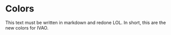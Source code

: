 
<Meta title="Tokes/Colors" />

# Colors

This text must be written in markdown and redone LOL. In short, this are the new colors for IVAO.

<ColorsGrid />



